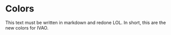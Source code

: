 
<Meta title="Tokes/Colors" />

# Colors

This text must be written in markdown and redone LOL. In short, this are the new colors for IVAO.

<ColorsGrid />



